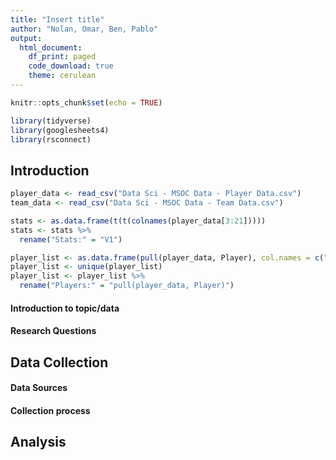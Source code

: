 ```yaml
---
title: "Insert title"
author: "Nolan, Omar, Ben, Pablo"
output: 
  html_document:
    df_print: paged
    code_download: true
    theme: cerulean
---
```


```r
knitr::opts_chunk$set(echo = TRUE)
```

```r
library(tidyverse)
library(googlesheets4)
library(rsconnect)
```


## Introduction

```r
player_data <- read_csv("Data Sci - MSOC Data - Player Data.csv")
team_data <- read_csv("Data Sci - MSOC Data - Team Data.csv")

stats <- as.data.frame(t(t(colnames(player_data[3:21]))))
stats <- stats %>% 
  rename("Stats:" = "V1")

player_list <- as.data.frame(pull(player_data, Player), col.names = c("Players:"))
player_list <- unique(player_list)
player_list <- player_list %>% 
  rename("Players:" = "pull(player_data, Player)")
```


#### Introduction to topic/data

#### Research Questions



## Data Collection


#### Data Sources

#### Collection process



## Analysis


